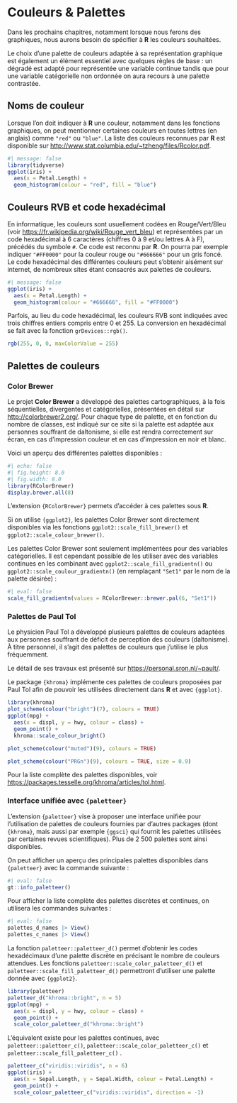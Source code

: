 # Couleurs & Palettes {#sec-couleurs}

Dans les prochains chapitres, notamment lorsque nous ferons des graphiques, nous aurons besoin de spécifier à **R** les couleurs souhaitées.

Le choix d'une palette de couleurs adaptée à sa représentation graphique est également un élément essentiel avec quelques règles de base : un dégradé est adapté pour représentée une variable continue tandis que pour une variable catégorielle non ordonnée on aura recours à une palette contrastée.

## Noms de couleur

Lorsque l'on doit indiquer à **R** une couleur, notamment dans les fonctions graphiques, on peut mentionner certaines couleurs en toutes lettres (en anglais) comme `"red"` ou `"blue"`. La liste des couleurs reconnues par **R** est disponible sur <http://www.stat.columbia.edu/~tzheng/files/Rcolor.pdf>.

```r
#| message: false
library(tidyverse)
ggplot(iris) +
  aes(x = Petal.Length) +
  geom_histogram(colour = "red", fill = "blue") 
```

## Couleurs RVB et code hexadécimal

En informatique, les couleurs sont usuellement codées en Rouge/Vert/Bleu (voir <https://fr.wikipedia.org/wiki/Rouge_vert_bleu>) et représentées par un code hexadécimal à 6 caractères (chiffres 0 à 9 et/ou lettres A à F), précédés du symbole `#`. Ce code est reconnu par **R**. On pourra par exemple indiquer `"#FF0000"` pour la couleur rouge ou `"#666666"` pour un gris foncé. Le code hexadécimal des différentes couleurs peut s'obtenir aisément sur internet, de nombreux sites étant consacrés aux palettes de couleurs.

```r
#| message: false
ggplot(iris) +
  aes(x = Petal.Length) +
  geom_histogram(colour = "#666666", fill = "#FF0000") 
```

Parfois, au lieu du code hexadécimal, les couleurs RVB sont indiquées avec trois chiffres entiers compris entre 0 et 255. La conversion en hexadécimal se fait avec la fonction `grDevices::rgb()`.

```r
rgb(255, 0, 0, maxColorValue = 255)
```

## Palettes de couleurs

### Color Brewer {#sec-color-brewer}

Le projet **Color Brewer** a développé des palettes cartographiques, à la fois séquentielles, divergentes et catégorielles, présentées en détail sur <http://colorbrewer2.org/>. Pour chaque type de palette, et en fonction du nombre de classes, est indiqué sur ce site si la palette est adaptée aux personnes souffrant de daltonisme, si elle est rendra correctement sur écran, en cas d'impression couleur et en cas d'impression en noir et blanc.

Voici un aperçu des différentes palettes disponibles :

```r
#| echo: false
#| fig.height: 8.0
#| fig.width: 8.0
library(RColorBrewer)
display.brewer.all(8)
```

L'extension `{RColorBrewer}` permets d'accéder à ces palettes sous **R**.

Si on utilise `{ggplot2}`, les palettes Color Brewer sont directement disponibles via les fonctions `ggplot2::scale_fill_brewer()` et `ggplot2::scale_colour_brewer()`.

::: callout-caution
Les palettes Color Brewer sont seulement implémentées pour des variables catégorielles. Il est cependant possible de les utiliser avec des variables continues en les combinant avec `ggplot2::scale_fill_gradientn()` ou `ggplot2::scale_coulour_gradientn()` (en remplaçant `"Set1"` par le nom de la palette désirée) :

```r
#| eval: false
scale_fill_gradientn(values = RColorBrewer::brewer.pal(6, "Set1"))
```
:::

### Palettes de Paul Tol {#sec-palettes-paul-tol}

Le physicien Paul Tol a développé plusieurs palettes de couleurs adaptées aux personnes souffrant de déficit de perception des couleurs (daltonisme). À titre personnel, il s'agit des palettes de couleurs que j'utilise le plus fréquemment.

Le détail de ses travaux est présenté sur <https://personal.sron.nl/~pault/>.

Le package `{khroma}` implémente ces palettes de couleurs proposées par Paul Tol afin de pouvoir les utilisées directement dans **R** et avec `{ggplot}`.

```r
library(khroma)
plot_scheme(colour("bright")(7), colours = TRUE)
ggplot(mpg) +
  aes(x = displ, y = hwy, colour = class) +
  geom_point() +
  khroma::scale_colour_bright()
```

```r
plot_scheme(colour("muted")(9), colours = TRUE)
```

```r
plot_scheme(colour("PRGn")(9), colours = TRUE, size = 0.9)
```

Pour la liste complète des palettes disponibles, voir <https://packages.tesselle.org/khroma/articles/tol.html>.

### Interface unifiée avec `{paletteer}`

L'extension `{paletteer}` vise à proposer une interface unifiée pour l'utilisation de palettes de couleurs fournies par d'autres packages (dont `{khroma}`, mais aussi par exemple `{ggsci}` qui fournit les palettes utilisées par certaines revues scientifiques). Plus de 2 500 palettes sont ainsi disponibles.

On peut afficher un aperçu des principales palettes disponibles dans `{paletteer}` avec la commande suivante :

```r
#| eval: false
gt::info_paletteer()
```

Pour afficher la liste complète des palettes discrètes et continues, on utilisera les commandes suivantes :

```r
#| eval: false
palettes_d_names |> View()
palettes_c_names |> View()
```

La fonction `paletteer::paletteer_d()` permet d'obtenir les codes hexadécimaux d'une palette discrète en précisant le nombre de couleurs attendues. Les fonctions `paletteer::scale_color_paletteer_d()` et `paletteer::scale_fill_paletteer_d()` permettront d'utiliser une palette donnée avec `{ggplot2}`.

```r
library(paletteer)
paletteer_d("khroma::bright", n = 5)
ggplot(mpg) +
  aes(x = displ, y = hwy, colour = class) +
  geom_point() +
  scale_color_paletteer_d("khroma::bright")
```

L'équivalent existe pour les palettes continues, avec `paletteer::paletteer_c()`, `paletteer::scale_color_paletteer_c()` et `paletteer::scale_fill_paletteer_c()` .

```r
paletteer_c("viridis::viridis", n = 6)
ggplot(iris) +
  aes(x = Sepal.Length, y = Sepal.Width, colour = Petal.Length) +
  geom_point() +
  scale_colour_paletteer_c("viridis::viridis", direction = -1)
```
